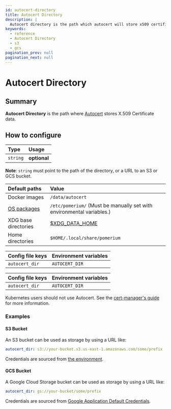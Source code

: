 ```yaml
---
id: autocert-directory
title: Autocert Directory
description: |
  Autocert directory is the path which autocert will store x509 certificate data.
keywords:
  - reference
  - Autocert Directory
  - s3
  - gcs
pagination_prev: null
pagination_next: null
---
```


# Autocert Directory

## Summary

**Autocert Directory** is the path where [Autocert](/docs/reference/autocert) stores X.509 Certificate data.

## How to configure

| **Type** | **Usage**    |
| :------- | :----------- |
| `string` | **optional** |

**Note**: `string` must point to the path of the directory, or a URL to an S3 or GCS bucket.

| **Default paths** | **Value** |
| :-- | :-- |
| Docker images | `/data/autocert` |
| [OS packages](https://github.com/pomerium/pomerium/blob/5e3ae59658246bfe3d4cc5d12997c6e19350bf80/ospkg/pomerium.service#L8) | `/etc/pomerium/` (Must be manually set with environmental variables.) |
| XDG base directories | [$XDG_DATA_HOME](https://specifications.freedesktop.org/basedir-spec/basedir-spec-latest.html) |
| Home directories | `$HOME/.local/share/pomerium` |


<Tabs>
<TabItem value="Core" label="Core">

| **Config file keys** | **Environment variables** |
| :------------------- | :------------------------ |
| `autocert_dir`       | `AUTOCERT_DIR`            |

</TabItem>
<TabItem value="Enterprise" label="Enterprise">

| **Config file keys** | **Environment variables** |
| :------------------- | :------------------------ |
| `autocert_dir`       | `AUTOCERT_DIR`            |

</TabItem>
<TabItem value="Kubernetes" label="Kubernetes">

Kubernetes users should not use Autocert. See the [cert-manager's guide](https://cert-manager.io/docs/tutorials/acme/pomerium-ingress/) for more information.

</TabItem>
</Tabs>

### Examples

#### S3 Bucket

An S3 bucket can be used as storage by using a URL like:

```yaml
autocert_dir: s3://your-bucket.s3.us-east-1.amazonaws.com/some/prefix
```

Credentials are sourced from [the environment](https://pkg.go.dev/github.com/aws/aws-sdk-go-v2/config#EnvConfig).

#### GCS Bucket

A Google Cloud Storage bucket can be used as storage by using a URL like:

```yaml
autocert_dir: gs://your-bucket/some/prefix
```

Credentials are sourced from [Google Application Default Credentials](https://cloud.google.com/docs/authentication/application-default-credentials).
